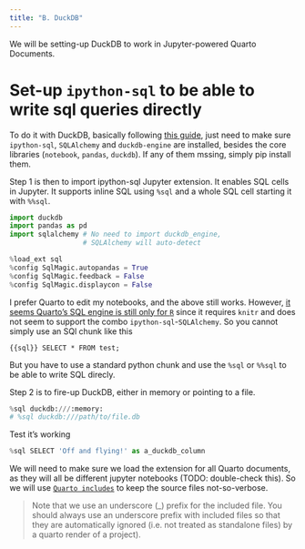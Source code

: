 ```yaml
---
title: "B. DuckDB"
---
```


We will be setting-up DuckDB to work in Jupyter-powered Quarto Documents.

# Set-up `ipython-sql` to be able to write sql queries directly

To do it with DuckDB, basically following [this guide](https://duckdb.org/docs/guides/python/jupyter), just need to make sure `ipython-sql`, `SQLAlchemy` and `duckdb-engine` are installed, besides the core libraries (`notebook`, `pandas`, `duckdb`). If any of them mssing, simply pip install them.

Step 1 is then to import ipython-sql Jupyter extension. It enables SQL cells in Jupyter. It supports inline SQL using `%sql` and a whole SQL cell starting it with `%%sql`.

```python
import duckdb
import pandas as pd
import sqlalchemy # No need to import duckdb_engine, 
                  # SQLAlchemy will auto-detect 

%load_ext sql
%config SqlMagic.autopandas = True
%config SqlMagic.feedback = False
%config SqlMagic.displaycon = False
```

I prefer Quarto to edit my notebooks, and the above still works. However, [it seems Quarto's SQL engine is still only for `R`](https://github.com/quarto-dev/quarto-cli/discussions/1737) since it requires `knitr` and does not seem to support the combo `ipython-sql`-`SQLAlchemy`. So you cannot simply use an SQl chunk like this

```{{sql}}
SELECT * FROM test;
```

But you have to use a standard python chunk and use the `%sql` or `%%sql` to be able to write SQL direcly.

Step 2 is to fire-up DuckDB, either in memory or pointing to a file.
```python
%sql duckdb:///:memory:
# %sql duckdb:///path/to/file.db
```

Test it's working
```python
%sql SELECT 'Off and flying!' as a_duckdb_column
```

We will need to make sure we load the extension for all Quarto documents, as they will all be different jupyter notebooks (TODO: double-check this). So we will use [`Quarto includes`](https://quarto.org/docs/authoring/includes.html) to keep the source files not-so-verbose.

> Note that we use an underscore (_) prefix for the included file. You should always use an underscore prefix with included files so that they are automatically ignored (i.e. not treated as standalone files) by a quarto render of a project).